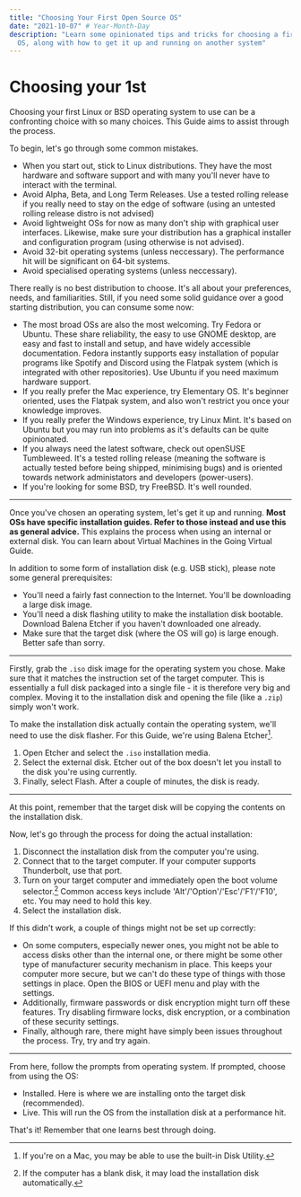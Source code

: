 ```yaml
---
title: "Choosing Your First Open Source OS"
date: "2021-10-07" # Year-Month-Day
description: "Learn some opinionated tips and tricks for choosing a first
  OS, along with how to get it up and running on another system"
---
```


# Choosing your 1st

Choosing your first Linux or BSD operating system to use can be a confronting choice with so many choices. This Guide aims to assist through the process.

To begin, let's go through some common mistakes.

- When you start out, stick to Linux distributions. They have the most hardware and software support and with many you'll never have to interact with the terminal.
- Avoid Alpha, Beta, and Long Term Releases. Use a tested rolling release if you really need to stay on the edge of software (using an untested rolling release distro is not advised)
- Avoid lightweight OSs for now as many don't ship with graphical user interfaces. Likewise, make sure your distribution has a graphical installer and configuration program (using otherwise is not advised).
- Avoid 32-bit operating systems (unless neccessary). The performance hit will be significant on 64-bit systems.
- Avoid specialised operating systems (unless neccessary).

There really is no best distribution to choose. It's all about your preferences, needs, and familiarities. Still, if you need some solid guidance over a good starting distribution, you can consume some now:

- The most broad OSs are also the most welcoming. Try <Link href="/d/fedora">Fedora</Link> or <Link href="/d/ubuntu">Ubuntu</Link>. These share reliability, the easy to use GNOME desktop, are easy and fast to install and setup, and have widely accessible documentation. Fedora instantly supports easy installation of popular programs like Spotify and Discord using the Flatpak system (which is integrated with other repositories). Use Ubuntu if you need maximum hardware support.
- If you really prefer the Mac experience, try <Link href="/d/elementary">Elementary OS</Link>. It's beginner oriented, uses the Flatpak system, and also won't restrict you once your knowledge improves.
- If you really prefer the Windows experience, try <Link href="/d/mint">Linux Mint</Link>. It's based on Ubuntu but you may run into problems as it's defaults can be quite opinionated.
- If you always need the latest software, check out <Link href="/d/tumbleweed">openSUSE Tumbleweed</Link>. It's a tested rolling release (meaning the software is actually tested before being shipped, minimising bugs) and is oriented towards network administators and developers (power-users).
- If you're looking for some BSD, try <Link href="/d/freebsd">FreeBSD</Link>. It's well rounded.

---

Once you've chosen an operating system, let's get it up and running. **Most OSs have specific installation guides. Refer to those instead and use this as general advice.** This explains the process when using an internal or external disk. You can learn about Virtual Machines in the <Link href="/support/guides/virtual">Going Virtual</Link> Guide.

In addition to some form of installation disk (e.g. USB stick), please note some general prerequisites:

- You'll need a fairly fast connection to the Internet. You'll be downloading a large disk image.
- You'll need a disk flashing utility to make the installation disk bootable. Download <Link href="https://balena.io/etcher">Balena Etcher</Link> if you haven't downloaded one already.
- Make sure that the target disk (where the OS will go) is large enough. Better safe than sorry.

---

Firstly, grab the `.iso` disk image for the operating system you chose. Make sure that it matches the instruction set of the target computer. This is essentially a full disk packaged into a single file - it is therefore very big and complex. Moving it to the installation disk and opening the file (like a `.zip`) simply won't work.

To make the installation disk actually contain the operating system, we'll need to use the disk flasher. For this Guide, we're using Balena Etcher[^1].

1. Open Etcher and select the `.iso` installation media.
2. Select the external disk. Etcher out of the box doesn't let you install to the disk you're using currently.
3. Finally, select Flash. After a couple of minutes, the disk is ready.

---

At this point, remember that the target disk will be copying the contents on the installation disk.

Now, let's go through the process for doing the actual installation:

1. Disconnect the installation disk from the computer you're using.
2. Connect that to the target computer. If your computer supports Thunderbolt, use that port.
3. Turn on your target computer and immediately open the boot volume selector.[^2] Common access keys include 'Alt'/'Option'/'Esc'/'F1'/'F10', etc. You may need to hold this key.
4. Select the installation disk.

If this didn't work, a couple of things might not be set up correctly:

- On some computers, especially newer ones, you might not be able to access disks other than the internal one, or there might be some other type of manufacturer security mechanism in place. This keeps your computer more secure, but we can't do these type of things with those settings in place. Open the BIOS or UEFI menu and play with the settings.
- Additionally, firmware passwords or disk encryption might turn off these features. Try disabling firmware locks, disk encryption, or a combination of these security settings.
- Finally, although rare, there might have simply been issues throughout the process. Try, try and try again.

---

From here, follow the prompts from operating system. If prompted, choose from using the OS:

- Installed. Here is where we are installing onto the target disk (recommended).
- Live. This will run the OS from the installation disk at a performance hit.

That's it! Remember that one learns best through doing.

[^1]: If you're on a Mac, you may be able to use the built-in Disk Utility.
[^2]: If the computer has a blank disk, it may load the installation disk automatically.
